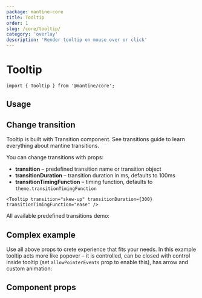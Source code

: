 ```yaml
---
package: mantine-core
title: Tooltip
order: 1
slug: /core/tooltip/
category: 'overlay'
description: 'Render tooltip on mouse over or click'
---
```



# Tooltip

<PageHeader
  source="mantine-core/src/Tooltip/Tooltip.tsx"
  docs="core/Tooltip.mdx"
  package="@mantine/core"
/>

```tsx
import { Tooltip } from '@mantine/core';
```

## Usage

## Change transition

Tooltip is built with <GatsbyLink to="/core/transition">Transition</GatsbyLink> component.
See <GatsbyLink to="/guides/transitions">transitions guide</GatsbyLink> to learn everything about mantine transitions.

You can change transitions with props:

- **transition** – predefined transition name or transition object
- **transitionDuration** – transition duration in ms, defaults to 100ms
- **transitionTimingFunction** – timing function, defaults to `theme.transitionTimingFunction`

```tsx
<Tooltip transition="skew-up" transitionDuration={300} transitionTimingFunction="ease" />
```

All available predefined transitions demo:

<TooltipTransitionsDemo />

## Complex example

Use all above props to crete experience that fits your needs.
In this example tooltip acts more like popover – it is controlled,
can be closed with control inside tooltip (set `allowPointerEvents` prop to enable this),
has arrow and custom animation:

<TooltipComplexDemo />

## Component props

<PropsTable component="Tooltip" />

